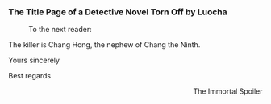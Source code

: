 ===The Title Page of a Detective Novel Torn Off by Luocha===
:To the next reader:
:
The killer is Chang Hong, the nephew of Chang the Ninth.
:
Yours sincerely
:
Best regards
:<div align="right">The Immortal Spoiler</div>

